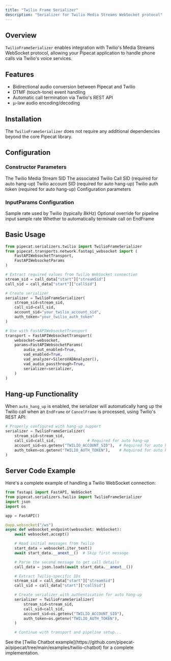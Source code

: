 ```yaml
---
title: "Twilio Frame Serializer"
description: "Serializer for Twilio Media Streams WebSocket protocol"
---
```


## Overview

`TwilioFrameSerializer` enables integration with Twilio's Media Streams WebSocket protocol, allowing your Pipecat application to handle phone calls via Twilio's voice services.

## Features

- Bidirectional audio conversion between Pipecat and Twilio
- DTMF (touch-tone) event handling
- Automatic call termination via Twilio's REST API
- μ-law audio encoding/decoding

## Installation

The `TwilioFrameSerializer` does not require any additional dependencies beyond the core Pipecat library.

## Configuration

### Constructor Parameters

<ParamField path="stream_sid" type="str" required>
  The Twilio Media Stream SID
</ParamField>

<ParamField path="call_sid" type="Optional[str]" default="None">
  The associated Twilio Call SID (required for auto hang-up)
</ParamField>

<ParamField path="account_sid" type="Optional[str]" default="None">
  Twilio account SID (required for auto hang-up)
</ParamField>

<ParamField path="auth_token" type="Optional[str]" default="None">
  Twilio auth token (required for auto hang-up)
</ParamField>

<ParamField path="params" type="InputParams" default="InputParams()">
  Configuration parameters
</ParamField>

### InputParams Configuration

<ParamField path="twilio_sample_rate" type="int" default="8000">
  Sample rate used by Twilio (typically 8kHz)
</ParamField>

<ParamField path="sample_rate" type="int | None" default="None">
  Optional override for pipeline input sample rate
</ParamField>

<ParamField path="auto_hang_up" type="bool" default="True">
  Whether to automatically terminate call on EndFrame
</ParamField>

## Basic Usage

```python
from pipecat.serializers.twilio import TwilioFrameSerializer
from pipecat.transports.network.fastapi_websocket import (
    FastAPIWebsocketTransport,
    FastAPIWebsocketParams
)

# Extract required values from Twilio WebSocket connection
stream_sid = call_data["start"]["streamSid"]
call_sid = call_data["start"]["callSid"]

# Create serializer
serializer = TwilioFrameSerializer(
    stream_sid=stream_sid,
    call_sid=call_sid,
    account_sid="your_twilio_account_sid",
    auth_token="your_twilio_auth_token"
)

# Use with FastAPIWebsocketTransport
transport = FastAPIWebsocketTransport(
    websocket=websocket,
    params=FastAPIWebsocketParams(
        audio_out_enabled=True,
        vad_enabled=True,
        vad_analyzer=SileroVADAnalyzer(),
        vad_audio_passthrough=True,
        serializer=serializer,
    )
)
```

## Hang-up Functionality

When `auto_hang_up` is enabled, the serializer will automatically hang up the Twilio call when an `EndFrame` or `CancelFrame` is processed, using Twilio's REST API:

```python
# Properly configured with hang-up support
serializer = TwilioFrameSerializer(
    stream_sid=stream_sid,
    call_sid=call_sid,              # Required for auto hang-up
    account_sid=os.getenv("TWILIO_ACCOUNT_SID"),  # Required for auto hang-up
    auth_token=os.getenv("TWILIO_AUTH_TOKEN"),    # Required for auto hang-up
)
```

## Server Code Example

Here's a complete example of handling a Twilio WebSocket connection:

```python
from fastapi import FastAPI, WebSocket
from pipecat.serializers.twilio import TwilioFrameSerializer
import json
import os

app = FastAPI()

@app.websocket("/ws")
async def websocket_endpoint(websocket: WebSocket):
    await websocket.accept()

    # Read initial messages from Twilio
    start_data = websocket.iter_text()
    await start_data.__anext__()  # Skip first message

    # Parse the second message to get call details
    call_data = json.loads(await start_data.__anext__())

    # Extract Twilio-specific IDs
    stream_sid = call_data["start"]["streamSid"]
    call_sid = call_data["start"]["callSid"]

    # Create serializer with authentication for auto hang-up
    serializer = TwilioFrameSerializer(
        stream_sid=stream_sid,
        call_sid=call_sid,
        account_sid=os.getenv("TWILIO_ACCOUNT_SID"),
        auth_token=os.getenv("TWILIO_AUTH_TOKEN"),
    )

    # Continue with transport and pipeline setup...
```

<Note>
  See the [Twilio Chatbot
  example](https://github.com/pipecat-ai/pipecat/tree/main/examples/twilio-chatbot)
  for a complete implementation.
</Note>
